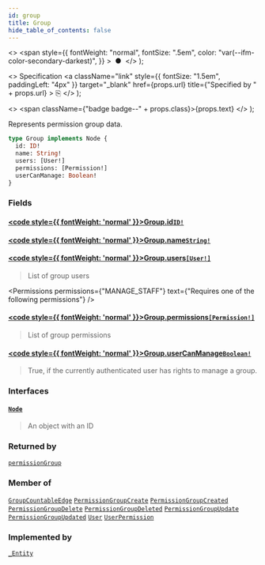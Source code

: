 ```yaml
---
id: group
title: Group
hide_table_of_contents: false
---
```


  <>
    <span
      style={{
        fontWeight: "normal",
        fontSize: ".5em",
        color: "var(--ifm-color-secondary-darkest)",
      }}
    >
      &nbsp;●&nbsp;
    </span>
  </>
);

  <>
    Specification
    <a
      className="link"
      style={{ fontSize: "1.5em", paddingLeft: "4px" }}
      target="\_blank"
      href={props.url}
      title={"Specified by " + props.url}
    >
      ⎘
    </a>
  </>
);

  <>
    <span className={"badge badge--" + props.class}>{props.text}</span>
  </>
);

Represents permission group data.

```graphql
type Group implements Node {
  id: ID!
  name: String!
  users: [User!]
  permissions: [Permission!]
  userCanManage: Boolean!
}
```

### Fields

#### [<code style={{ fontWeight: 'normal' }}>Group.<b>id</b></code>](#)<Bullet />[`ID!`](../../../api-reference/miscellaneous/scalars/id) <Badge class="secondary" text="non-null"/> <Badge class="secondary" text="scalar"/> <Badge class="secondary" text="miscellaneous"/>

>

#### [<code style={{ fontWeight: 'normal' }}>Group.<b>name</b></code>](#)<Bullet />[`String!`](../../../api-reference/miscellaneous/scalars/string) <Badge class="secondary" text="non-null"/> <Badge class="secondary" text="scalar"/> <Badge class="secondary" text="miscellaneous"/>

>

#### [<code style={{ fontWeight: 'normal' }}>Group.<b>users</b></code>](#)<Bullet />[`[User!]`](../../../api-reference/users/objects/user) <Badge class="secondary" text="list"/> <Badge class="secondary" text="object"/> <Badge class="secondary" text="users"/>

> List of group users

<Permissions
  permissions={"MANAGE_STAFF"}
  text={"Requires one of the following permissions"}
/>

>

#### [<code style={{ fontWeight: 'normal' }}>Group.<b>permissions</b></code>](#)<Bullet />[`[Permission!]`](../../../api-reference/miscellaneous/objects/permission) <Badge class="secondary" text="list"/> <Badge class="secondary" text="object"/> <Badge class="secondary" text="miscellaneous"/>

> List of group permissions

#### [<code style={{ fontWeight: 'normal' }}>Group.<b>userCanManage</b></code>](#)<Bullet />[`Boolean!`](../../../api-reference/miscellaneous/scalars/boolean) <Badge class="secondary" text="non-null"/> <Badge class="secondary" text="scalar"/> <Badge class="secondary" text="miscellaneous"/>

> True, if the currently authenticated user has rights to manage a group.

### Interfaces

#### [`Node`](../../../api-reference/miscellaneous/interfaces/node) <Badge class="secondary" text="interface"/> <Badge class="secondary" text="miscellaneous"/>

> An object with an ID

### Returned by

[`permissionGroup`](../../../api-reference/users/queries/permission-group) <Badge class="secondary" text="query"/>

### Member of

[`GroupCountableEdge`](../../../api-reference/miscellaneous/objects/group-countable-edge) <Badge class="secondary" text="object"/><Bullet />[`PermissionGroupCreate`](../../../api-reference/users/objects/permission-group-create) <Badge class="secondary" text="object"/><Bullet />[`PermissionGroupCreated`](../../../api-reference/users/objects/permission-group-created) <Badge class="secondary" text="object"/><Bullet />[`PermissionGroupDelete`](../../../api-reference/users/objects/permission-group-delete) <Badge class="secondary" text="object"/><Bullet />[`PermissionGroupDeleted`](../../../api-reference/users/objects/permission-group-deleted) <Badge class="secondary" text="object"/><Bullet />[`PermissionGroupUpdate`](../../../api-reference/users/objects/permission-group-update) <Badge class="secondary" text="object"/><Bullet />[`PermissionGroupUpdated`](../../../api-reference/users/objects/permission-group-updated) <Badge class="secondary" text="object"/><Bullet />[`User`](../../../api-reference/users/objects/user) <Badge class="secondary" text="object"/><Bullet />[`UserPermission`](../../../api-reference/users/objects/user-permission) <Badge class="secondary" text="object"/>

### Implemented by

[`_Entity`](../../../api-reference/miscellaneous/unions/entity) <Badge class="secondary" text="union"/>

